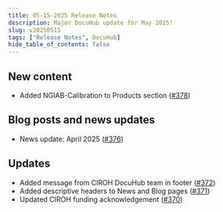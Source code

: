 ```yaml
---
title: 05-15-2025 Release Notes
description: Major DocuHub update for May 2025!
slug: v20250515
tags: ["Release Notes", DocuHub]
hide_table_of_contents: false
---
```


## New content
- Added NGIAB-Calibration to Products section ([#378](https://github.com/CIROH-UA/ciroh-ua_website/pull/378))

## Blog posts and news updates
- News update: April 2025 ([#376](https://github.com/CIROH-UA/ciroh-ua_website/pull/376))

## Updates
- Added message from CIROH DocuHub team in footer ([#372](https://github.com/CIROH-UA/ciroh-ua_website/pull/372))
- Added descriptive headers to News and Blog pages ([#371](https://github.com/CIROH-UA/ciroh-ua_website/pull/371))
- Updated CIROH funding acknowledgement ([#370](https://github.com/CIROH-UA/ciroh-ua_website/pull/370))

<!-- truncate -->
